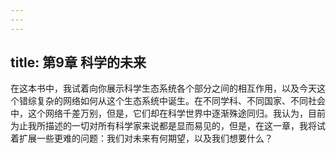 ```yaml
---
---
---
```

title: 第9章 科学的未来
---




在这本书中，我试着向你展示科学生态系统各个部分之间的相互作用，以及今天这个错综复杂的网络如何从这个生态系统中诞生。在不同学科、不同国家、不同社会中，这个网络千差万别，但是，它们却在科学世界中逐渐殊途同归。我认为，目前为止我所描述的一切对所有科学家来说都是显而易见的，但是，在这一章，我将试着扩展一些更难的问题：我们对未来有何期望，以及我们想要什么？